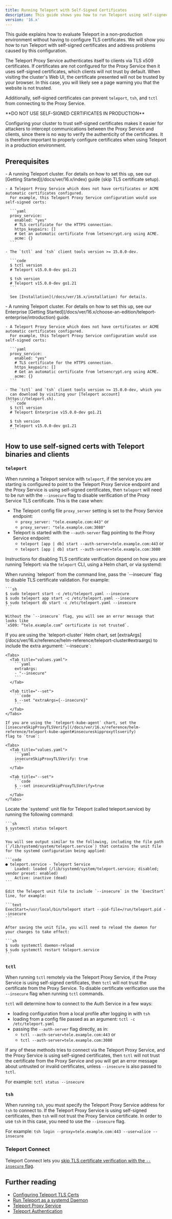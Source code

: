 ```yaml
---
title: Running Teleport with Self-Signed Certificates
description: This guide shows you how to run Teleport using self-signed certificates, which is helpful for testing or demo environments.
version: '16.x'
---
```


This guide explains how to evaluate Teleport in a
non-production environment without having to configure TLS certificates.
We will show you how to run Teleport with self-signed certificates and address
problems caused by this configuration.

The Teleport Proxy Service authenticates itself to clients via TLS x509 certificates.
If certificates are not configured for the Proxy Service then it uses self-signed certificates,
which clients will not trust by default.
When visiting the cluster's Web UI, the certificate presented will not be trusted by your browser. In this case,
you will likely see a page warning you that the website is not trusted.

Additionally, self-signed certificates can prevent `teleport`, `tsh`, and `tctl` from connecting
to the Proxy Service.

<Warning>
  **DO NOT USE SELF-SIGNED CERTIFICATES IN PRODUCTION**

  Configuring your cluster to trust self-signed certificates
  makes it easier for attackers to intercept communications
  between the Proxy Service and clients, since there is no
  way to verify the authenticity of the certificates.
  It is therefore important to properly configure certificates
  when using Teleport in a production environment.
</Warning>

## Prerequisites

<Tabs>
  <Tab title="Open Source">
    - A running Teleport cluster. For details on how to set this up, see our
      [Getting Started](/docs/ver/16.x/index) guide (skip TLS certificate setup).

    - A Teleport Proxy Service which does not have certificates or ACME automatic certificates configured.
      For example, this Teleport Proxy Service configuration would use self-signed certs:

      ```yaml
      proxy_service:
        enabled: "yes"
        # TLS certificate for the HTTPS connection.
        https_keypairs: []
        # Get an automatic certificate from letsencrypt.org using ACME.
        acme: {}
      ```

    - The `tctl` and `tsh` client tools version >= 15.0.0-dev.

      ```code
      $ tctl version
      # Teleport v15.0.0-dev go1.21

      $ tsh version
      # Teleport v15.0.0-dev go1.21
      ```

      See [Installation](/docs/ver/16.x/installation) for details.
  </Tab>

  <Tab title="Enterprise">
    - A running Teleport cluster. For details on how to set this up, see our Enterprise
      [Getting Started](/docs/ver/16.x/choose-an-edition/teleport-enterprise/introduction) guide.

    - A Teleport Proxy Service which does not have certificates or ACME automatic certificates configured.
      For example, this Teleport Proxy Service configuration would use self-signed certs:

      ```yaml
      proxy_service:
        enabled: "yes"
        # TLS certificate for the HTTPS connection.
        https_keypairs: []
        # Get an automatic certificate from letsencrypt.org using ACME.
        acme: {}
      ```

    - The `tctl` and `tsh` client tools version >= 15.0.0-dev, which you
      can download by visiting your [Teleport account](https://teleport.sh).
      ```code
      $ tctl version
      # Teleport Enterprise v15.0.0-dev go1.21

      $ tsh version
      # Teleport v15.0.0-dev go1.21
      ```
  </Tab>
</Tabs>

## How to use self-signed certs with Teleport binaries and clients

### `teleport`

When running a Teleport service with `teleport`, if the service you are starting is configured to point to
the Teleport Proxy Service endpoint and the Proxy Service is using self-signed certificates, then `teleport` will need
to be run with the `--insecure` flag to disable verification of the
Proxy Service TLS certificate. This is the case when:

- The Teleport config file `proxy_server` setting is set to the Proxy Service endpoint:
  - `proxy_server: "tele.example.com:443"` or
  - `proxy_server: "tele.example.com:3080"`
- Teleport is started with the `--auth-server` flag pointing to the Proxy Service endpoint:
  - `teleport [app | db] start --auth-server=tele.example.com:443` or
  - `teleport [app | db] start --auth-server=tele.example.com:3080`

Instructions for disabling TLS certificate verification depend on how you are
running Teleport: via the `teleport` CLI, using a Helm chart, or via systemd:

<Tabs>
  <Tab title="Using the CLI">
    When running `teleport` from the command line, pass the `--insecure` flag to disable
    TLS certificate validation. For example:

    ```sh
    $ sudo teleport start -c /etc/teleport.yaml --insecure
    $ sudo teleport app start -c /etc/teleport.yaml --insecure
    $ sudo teleport db start -c /etc/teleport.yaml --insecure
    ```

    Without the `--insecure` flag, you will see an error message that looks like
    `x509: “tele.example.com” certificate is not trusted`.
  </Tab>

  <Tab title="Helm chart">
    If you are using the `teleport-cluster` Helm chart, set
    [extraArgs](/docs/ver/16.x/reference/helm-reference/teleport-cluster#extraargs)
    to include the extra argument: `--insecure`:

    <Tabs>
      <Tab title="values.yaml">
        ```yaml
        extraArgs:
        - "--insecure"
        ```
      </Tab>

      <Tab title="--set">
        ```code
        $ --set "extraArgs={--insecure}"
        ```
      </Tab>
    </Tabs>

    If you are using the `teleport-kube-agent` chart, set the
    [insecureSkipProxyTLSVerify](/docs/ver/16.x/reference/helm-reference/teleport-kube-agent#insecureskipproxytlsverify)
    flag to `true`:

    <Tabs>
      <Tab title="values.yaml">
        ```yaml
        insecureSkipProxyTLSVerify: true
        ```
      </Tab>

      <Tab title="--set">
        ```code
        $ --set insecureSkipProxyTLSVerify=true
        ```
      </Tab>
    </Tabs>
  </Tab>

  <Tab title="systemd">
    Locate the `systemd` unit file for Teleport (called teleport.service) by running the following command:

    ```sh
    $ systemctl status teleport
    ```

    You will see output similar to the following, including the file path (`/lib/systemd/system/teleport.service`) that contains the unit file for the systemd configuration being applied:

    ```code
    ● teleport.service - Teleport Service
        Loaded: loaded (/lib/systemd/system/teleport.service; disabled; vendor preset: enabled)
        Active: inactive (dead)
    ```

    Edit the Teleport unit file to include `--insecure` in the `ExecStart` line, for example:

    ```text
    ExecStart=/usr/local/bin/teleport start --pid-file=/run/teleport.pid --insecure
    ```

    After saving the unit file, you will need to reload the daemon for your changes to take effect:

    ```sh
    $ sudo systemctl daemon-reload
    $ sudo systemctl restart teleport.service
    ```
  </Tab>
</Tabs>

### `tctl`

When running `tctl` remotely via the Teleport Proxy Service, if the Proxy Service is using self-signed
certificates, then `tctl` will not trust the certificate from the Proxy Service.
To disable certificate verification use the `--insecure` flag when running `tctl` commands.

`tctl` will determine how to connect to the Auth Service in a few ways:

- loading configuration from a local profile after logging in with `tsh`
- loading from a config file passed as an argument: `tctl -c /etc/teleport.yaml`
- passing the `--auth-server` flag directly, as in:
  - `tctl --auth-server=tele.example.com:443` or
  - `tctl --auth-server=tele.example.com:3080`

If any of these methods tries to connect via the Teleport Proxy Service, and the Proxy Service is using
self-signed certificates, then `tctl` will not trust the certificate from the Proxy Service and you will get an
error message about
untrusted or invalid certificates, unless `--insecure` is also passed to `tctl`.

For example: `tctl status --insecure`

### `tsh`

When running `tsh`, you must specify the Teleport Proxy Service address for `tsh` to connect to.
If the Teleport Proxy Service is using self-signed certificates, then `tsh` will not trust the Proxy Service
certificate.
In order to use `tsh` in this case, you need to use the `--insecure` flag.

For example: `tsh login --proxy=tele.example.com:443 --user=alice --insecure`

### Teleport Connect

Teleport Connect lets you [skip TLS certificate verification with the `--insecure`
flag](/docs/ver/16.x/connect-your-client/teleport-connect#skipping-tls-certificate-verification).

## Further reading

- [Configuring Teleport TLS Certs](/docs/ver/16.x/index#configure-teleport)
- [Run Teleport as a systemd Daemon](/docs/ver/16.x/management/admin/daemon)
- [Teleport Proxy Service](/docs/ver/16.x/architecture/proxy)
- [Teleport Authentication](/docs/ver/16.x/architecture/authentication)
